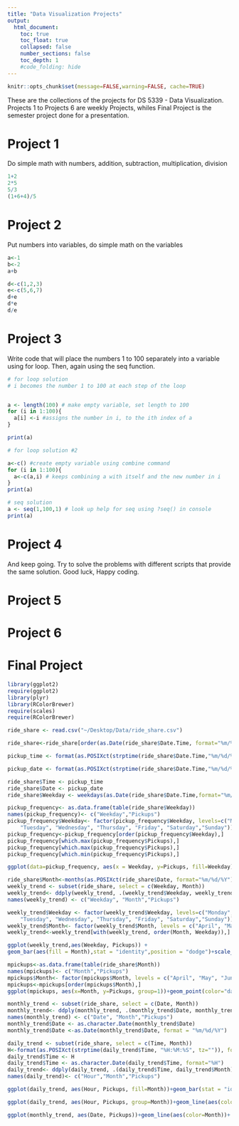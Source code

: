 ```yaml
---
title: "Data Visualization Projects"
output:
  html_document:
    toc: true
    toc_float: true
    collapsed: false
    number_sections: false
    toc_depth: 1
    #code_folding: hide
---
```


```r
knitr::opts_chunk$set(message=FALSE,warning=FALSE, cache=TRUE)
```

These are the collections of the projects for DS 5339 - Data Visualization. Projects 1 to Projects 6 are weekly Projects, whiles Final Project is the semester project done for a presentation.

# Project 1

Do simple math with numbers, addition, subtraction, multiplication, division

```r
1+2
2*5
5/3
(1+6+4)/5

```

# Project 2

Put numbers into variables, do simple math on the variables

```r
a<-1
b<-2
a+b

d<-c(1,2,3)
e<-c(5,6,7)
d+e
d*e
d/e

```

# Project 3

Write code that will place the numbers 1 to 100 separately into a variable using for loop. Then, again using the seq function.

```r
# for loop solution
# i becomes the number 1 to 100 at each step of the loop


a <- length(100) # make empty variable, set length to 100
for (i in 1:100){
  a[i] <-i #assigns the number in i, to the ith index of a
}

print(a)

# for loop solution #2

a<-c() #create empty variable using combine command
for (i in 1:100){
  a<-c(a,i) # keeps combining a with itself and the new number in i
}
print(a)

# seq solution
a <- seq(1,100,1) # look up help for seq using ?seq() in console
print(a)

```

# Project 4

And keep going. Try to solve the problems with different scripts that provide the same solution. Good luck, Happy coding.

# Project 5

# Project 6

# Final Project


```r
library(ggplot2)
require(ggplot2)
library(plyr)
library(RColorBrewer)
require(scales)
require(RColorBrewer) 
```

```r
ride_share <- read.csv("~/Desktop/Data/ride_share.csv")
```

```r
ride_share<-ride_share[order(as.Date(ride_share$Date.Time, format="%m/%d/%Y")),]
```
```r
pickup_time <- format(as.POSIXct(strptime(ride_share$Date.Time,"%m/%d/%Y %H:%M:%S",tz="")), format="%H:%M:%S")

pickup_date <- format(as.POSIXct(strptime(ride_share$Date.Time,"%m/%d/%Y %H:%M:%S",tz="")), format="%m/%d/%Y")
```
```r
ride_share$Time <- pickup_time
ride_share$Date <- pickup_date
ride_share$Weekday <- weekdays(as.Date(ride_share$Date.Time,format="%m/%d/%Y"))
```

```r
pickup_frequency<- as.data.frame(table(ride_share$Weekday))
names(pickup_frequency)<- c("Weekday","Pickups")
pickup_frequency$Weekday<- factor(pickup_frequency$Weekday, levels=c("Monday",
    "Tuesday", "Wednesday", "Thursday", "Friday", "Saturday","Sunday"))
pickup_frequency<-pickup_frequency[order(pickup_frequency$Weekday),]
pickup_frequency[which.max(pickup_frequency$Pickups),]
pickup_frequency[which.max(pickup_frequency$Pickups),]
pickup_frequency[which.min(pickup_frequency$Pickups),]
```


```r
ggplot(data=pickup_frequency, aes(x = Weekday, y=Pickups, fill=Weekday))+geom_bar(stat = "identity")+ggtitle(label = "Weekday Pickup Comparison")+theme_minimal()+theme(plot.title = element_text(hjust = 0.5, lineheight = 0.8, face = "bold"))+xlab("Weekdays")+ylab("Number of Pickups")
```
```r
ride_share$Month<-months(as.POSIXct(ride_share$Date, format="%m/%d/%Y"))
weekly_trend <- subset(ride_share, select = c(Weekday, Month))
weekly_trend<- ddply(weekly_trend, .(weekly_trend$Weekday, weekly_trend$Month), nrow)
names(weekly_trend) <- c("Weekday", "Month","Pickups")

weekly_trend$Weekday <- factor(weekly_trend$Weekday, levels=c("Monday",
    "Tuesday", "Wednesday", "Thursday", "Friday", "Saturday","Sunday"))
weekly_trend$Month<- factor(weekly_trend$Month, levels = c("April", "May", "June", "July","August","September"))
weekly_trend<-weekly_trend[with(weekly_trend, order(Month, Weekday)),]
```

```r
ggplot(weekly_trend,aes(Weekday, Pickups)) + 
geom_bar(aes(fill = Month),stat = "identity",position = "dodge")+scale_fill_brewer(palette = "Accent") +ggtitle(label = "Weekday Pickup Each Month")+theme_minimal()+theme(plot.title = element_text(hjust = 0.5, lineheight = 0.8, face = "bold"))+xlab("Weekdays")+ylab("Number of Pickups")
```

```r
mpickups<-as.data.frame(table(ride_share$Month))
names(mpickups)<- c("Month","Pickups")
mpickups$Month<- factor(mpickups$Month, levels = c("April", "May", "June", "July","August","September"))
mpickups<-mpickups[order(mpickups$Month),]
ggplot(mpickups, aes(x=Month, y=Pickups, group=1))+geom_point(color="dark green")+geom_line(color="orange")+ggtitle(label = "Trend over the Months by Month")+theme_minimal()+theme(plot.title = element_text(hjust=0.5, lineheight = .8, face = "bold"))+ylab("Number of Pickups")
```

```r

monthly_trend <- subset(ride_share, select = c(Date, Month))
monthly_trend<- ddply(monthly_trend, .(monthly_trend$Date, monthly_trend$Month), nrow)
names(monthly_trend) <- c("Date", "Month","Pickups")
monthly_trend$Date <- as.character.Date(monthly_trend$Date)
monthly_trend$Date <-as.Date(monthly_trend$Date, format = "%m/%d/%Y")
```

```r
daily_trend <- subset(ride_share, select = c(Time, Month))
H<-format(as.POSIXct(strptime(daily_trend$Time, "%H:%M:%S", tz="")), format="%H")
daily_trend$Time <- H
daily_trend$Time <- as.character.Date(daily_trend$Time, format="%H")
daily_trend<- ddply(daily_trend, .(daily_trend$Time, daily_trend$Month), nrow)
names(daily_trend)<- c("Hour","Month","Pickups")
```

```r
ggplot(daily_trend, aes(Hour, Pickups, fill=Month))+geom_bar(stat = "identity")+ggtitle(label = "Trend Over Time of the Day")+theme_minimal()+theme(plot.title = element_text(hjust=0.5, lineheight = .8, face = "bold"))+xlab("Hour")+ylab("Number of Pickups")
```


```r
ggplot(daily_trend, aes(Hour, Pickups, group=Month))+geom_line(aes(color=Month))+ggtitle(label = "Trend Over Time of the Day")+theme_minimal()+theme(plot.title = element_text(hjust=0.5, lineheight = .8, face = "bold"))+xlab("Hour")+ylab("Number of Pickups")
```

```r
ggplot(monthly_trend, aes(Date, Pickups))+geom_line(aes(color=Month))+ geom_smooth(method = 'loess',color="red")+scale_x_date(breaks = date_breaks("9 days"))+ggtitle(label = "Trend over the Months by Date")+theme_minimal()+theme(plot.title = element_text(hjust=0.5, lineheight = .8, face = "bold"),axis.text.x = element_text(angle=90))+ylab("Number of Pickups")
```
